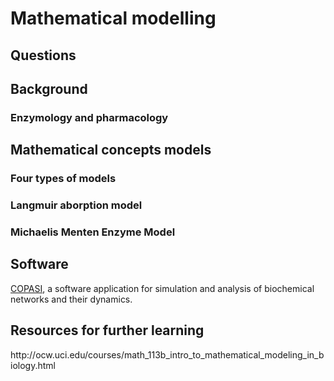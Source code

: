 # Mathematical modelling {#mathmod}

## Questions

## Background

### Enzymology and pharmacology

## Mathematical concepts models

### Four types of models

### Langmuir aborption model

### Michaelis Menten Enzyme Model

## Software

[COPASI](http://copasi.org/), a software application for simulation and analysis of biochemical networks and their dynamics. 

## Resources for further learning

http://ocw.uci.edu/courses/math_113b_intro_to_mathematical_modeling_in_biology.html

